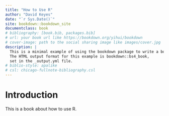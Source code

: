 ```yaml
--- 
title: "How to Use R"
author: "David Keyes"
date: "`r Sys.Date()`"
site: bookdown::bookdown_site
documentclass: book
# bibliography: [book.bib, packages.bib]
# url: your book url like https://bookdown.org/yihui/bookdown
# cover-image: path to the social sharing image like images/cover.jpg
description: |
  This is a minimal example of using the bookdown package to write a book.
  The HTML output format for this example is bookdown::bs4_book,
  set in the _output.yml file.
# biblio-style: apalike
# csl: chicago-fullnote-bibliography.csl
---
```


# Introduction {-}

This is a book about how to use R.
